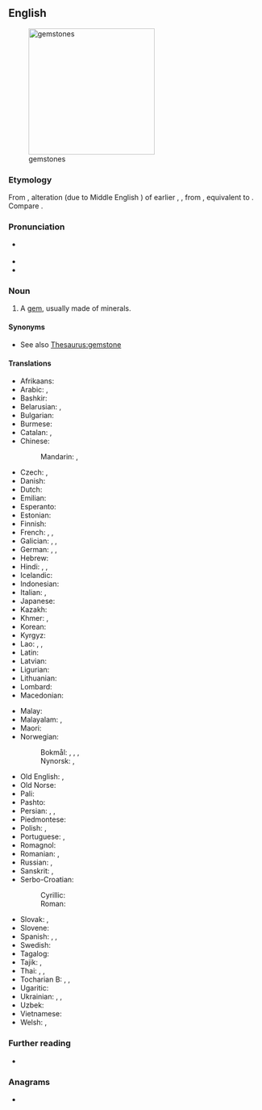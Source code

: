 ==English==
[[File:Birthstones.svg|thumb|right|250px|gemstones]]

===Etymology===
From {{der|en|enm|gimstone}}, alteration (due to Middle English {{m|enm|gemme}}) of earlier {{m|enm|ȝimston}}, {{m|enm|ȝimstan}}, from {{der|en|ang|[[ġimstān]], [[ġymstān]]||gem; jewel; precious stone}}, equivalent to {{compound|en|gem|stone}}. Compare {{cog|is|gimsteinn||jewel; gem}}.

===Pronunciation===
* {{a|GA}} {{IPA|en|/ˈd͡ʒɛmˌstoʊn/}}
* {{audio|en|en-us-gemstone.ogg|Audio (US)}}
* {{rhymes|en|ɛmstoʊn|s=2}}

===Noun===
{{en-noun}}

# A [[gem]], usually made of minerals.

====Synonyms====
* See also [[Thesaurus:gemstone]]

====Translations====
{{trans-top|gem}}
* Afrikaans: {{t|af|edelsteen}}
* Arabic: {{t+|ar|جَوْهَر|m}}, {{t|ar|جَوْهَرَة|f}} {{q|singulative}}
* Bashkir: {{t|ba|аҫыл таш|sc=Cyrl}}
* Belarusian: {{t|be|кашто́ўны ка́мень|m}}, {{t|be|самацве́т|m}}
* Bulgarian: {{t|bg|скъпоце́нен ка́мък|m}}
* Burmese: {{t+|my|ရတနာ}}
* Catalan: {{t|ca|pedra preciosa|f}}, {{t+|ca|gemma|f}}
* Chinese:
*: Mandarin: {{t+|cmn|寶石|sc=Hani}}, {{t+|cmn|宝石|tr=bǎoshí|sc=Hani}}
* Czech: {{t|cs|klenot|m}}, {{t+|cs|drahokam|m}}
* Danish: {{t|da|ædelsten|c}}
* Dutch: {{t+|nl|edelsteen|m}}
* Emilian: {{t-needed|egl}}
* Esperanto: {{t|eo|gemo}}
* Estonian: {{t|et|kalliskivi}}
* Finnish: {{t+|fi|jalokivi}}
* French: {{t+|fr|pierre précieuse|f}}, {{t+|fr|joyau|m}}, {{t+|fr|gemme}}
* Galician: {{t+|gl|pedra preciosa|f}}, {{t+|gl|xema|f}}, {{t+|gl|xoia|f}}
* German: {{t+|de|Edelstein|m}}, {{t+|de|Juwel|n}}, {{t+|de|Kleinod|n}}
* Hebrew: {{t|he|אֶבֶן יְקָרָה|f|tr=éven yekará}}
* Hindi: {{t+|hi|मणि|m}}, {{t+|hi|रत्न|m}}, {{t+|hi|पत्थर|m}}
* Icelandic: {{t+|is|gimsteinn|m}}
* Indonesian: {{t+|id|batu akik}}
* Italian: {{t|it|pietra preziosa|f}}, {{t+|it|gemma|f}}
* Japanese: {{t+|ja|宝石|tr=ほうせき, hōseki|sc=Jpan}}
* Kazakh: {{t|kk|асыл тас}}
* Khmer: {{t+|km|ត្បូង}}, {{t+|km|មណី}}
* Korean: {{t+|ko|보석(寶石)}}
* Kyrgyz: {{t|ky|асыл таш}}
* Lao: {{t|lo|ພອຽ}}, {{t|lo|ມະນີ}}, {{t|lo|ຣະຕະນະ}}
* Latin: {{t|la|gemma|f}}
* Latvian: {{t|lv|dārgakmens|m}}
* Ligurian: {{t-needed|lij}}
* Lithuanian: {{t|lt|brangakmenis|m}}
* Lombard: {{t-needed|lmo}}
* Macedonian: {{t|mk|скапоцен камен|m}}
{{trans-mid}}
* Malay: {{t-needed|ms}}
* Malayalam: {{t+|ml|രത്നം}}, {{t|ml|രത്നക്കല്ല് }}
* Maori: {{t|mi|pōhatu māpuna}}
* Norwegian:
*: Bokmål: {{t+|nb|edelstein|m}}, {{t+|nb|edelsten|m}}, {{t|nb|smykkestein|m}}, {{t|nb|smykkesten|m}}
*: Nynorsk: {{t|nn|edelstein|m}}, {{t|nn|smykkestein|m}}
* Old English: {{t|ang|ġimstān|m}}, {{t|ang|ġymstān|m}}
* Old Norse: {{t|non|gimsteinn|m}}
* Pali: {{t-needed|pi}}
* Pashto: {{t+|ps|غمی|m|tr=ǧamáy}}
* Persian: {{t+|fa|نگین|tr=negin|sc=fa-Arab}}, {{t+|fa|گوهر|tr=gowhar}}, {{t+|fa|گوهرسنگ|tr=goharsang}}
* Piedmontese: {{t-needed|pms}}
* Polish: {{t+|pl|klejnot|m}}, {{t+|pl|kamień szlachetny|m}}
* Portuguese: {{t+|pt|pedra preciosa|f}}, {{t+|pt|gema|f}}
* Romagnol: {{t-needed|rgn}}
* Romanian: {{t+|ro|piatră prețioasă|f}}, {{t+|ro|piatră nestemată|f}}
* Russian: {{t+|ru|драгоце́нный ка́мень|m}}, {{t+|ru|самоцве́т|m}}
* Sanskrit: {{t+|sa|मणि|m}}, {{t+|sa|रत्न|n}}
* Serbo-Croatian:
*: Cyrillic: {{t|sh|драгуљ|m}}
*: Roman: {{t+|sh|dragulj|m}}
* Slovak: {{t|sk|klenot|m}}, {{t|sk|drahokam|m}}
* Slovene: {{t+|sl|dragulj|m}}
* Spanish: {{t+|es|piedra preciosa|f}}, {{t+|es|joya|f}}, {{t+|es|alhaja|f}}
* Swedish: {{t+|sv|ädelsten|c}}
* Tagalog: {{t|tl|hiyas}}
* Tajik: {{t|tg|чавхар}}, {{t|tg|гавҳар}}
* Thai: {{t+|th|พลอย}}, {{t|th|จินดา}}, {{t+|th|รัตน์}}
* Tocharian B: {{t|txb|wamer}}, {{t|txb|naumiye}}, {{t|txb|prāp}}
* Ugaritic: {{t|uga|𐎑𐎅𐎗}}
* Ukrainian: {{t|uk|дорогоці́нний ка́мінь|m}}, {{t|uk|кошто́вний ка́мінь|m}}, {{t|uk|самоцві́т|m}}
* Uzbek: {{t+|uz|gavhar}}
* Vietnamese: {{t|vi|đá quý}}
* Welsh: {{t|cy|tlysfaen|m}}, {{t|cy|tlysfeini|m-p}}
{{trans-bottom}}

===Further reading===
* {{pedia}}

===Anagrams===
* {{anagrams|en|a=eegmnost|emongest}}

{{c|en|Geology}}